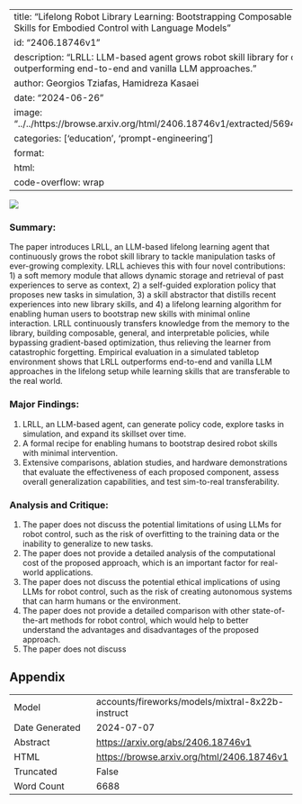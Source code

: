 
---
title: "Lifelong Robot Library Learning: Bootstrapping Composable and Generalizable Skills for Embodied Control with Language Models"
id: "2406.18746v1"
description: "LRLL: LLM-based agent grows robot skill library for complex tasks, outperforming end-to-end and vanilla LLM approaches."
author: Georgios Tziafas, Hamidreza Kasaei
date: "2024-06-26"
image: "../../https://browse.arxiv.org/html/2406.18746v1/extracted/5694140/img/fig1.png"
categories: ['education', 'prompt-engineering']
format:
  html:
    code-overflow: wrap
---

![](../../https://browse.arxiv.org/html/2406.18746v1/extracted/5694140/img/fig1.png)

### Summary:

The paper introduces LRLL, an LLM-based lifelong learning agent that continuously grows the robot skill library to tackle manipulation tasks of ever-growing complexity. LRLL achieves this with four novel contributions: 1) a soft memory module that allows dynamic storage and retrieval of past experiences to serve as context, 2) a self-guided exploration policy that proposes new tasks in simulation, 3) a skill abstractor that distills recent experiences into new library skills, and 4) a lifelong learning algorithm for enabling human users to bootstrap new skills with minimal online interaction. LRLL continuously transfers knowledge from the memory to the library, building composable, general, and interpretable policies, while bypassing gradient-based optimization, thus relieving the learner from catastrophic forgetting. Empirical evaluation in a simulated tabletop environment shows that LRLL outperforms end-to-end and vanilla LLM approaches in the lifelong setup while learning skills that are transferable to the real world.

### Major Findings:

1. LRLL, an LLM-based agent, can generate policy code, explore tasks in simulation, and expand its skillset over time.
2. A formal recipe for enabling humans to bootstrap desired robot skills with minimal intervention.
3. Extensive comparisons, ablation studies, and hardware demonstrations that evaluate the effectiveness of each proposed component, assess overall generalization capabilities, and test sim-to-real transferability.

### Analysis and Critique:

1. The paper does not discuss the potential limitations of using LLMs for robot control, such as the risk of overfitting to the training data or the inability to generalize to new tasks.
2. The paper does not provide a detailed analysis of the computational cost of the proposed approach, which is an important factor for real-world applications.
3. The paper does not discuss the potential ethical implications of using LLMs for robot control, such as the risk of creating autonomous systems that can harm humans or the environment.
4. The paper does not provide a detailed comparison with other state-of-the-art methods for robot control, which would help to better understand the advantages and disadvantages of the proposed approach.
5. The paper does not discuss

## Appendix

|          |          |
|----------|----------|
| Model     | accounts/fireworks/models/mixtral-8x22b-instruct       |
| Date Generated     | 2024-07-07       |
| Abstract | [https://arxiv.org/abs/2406.18746v1](https://arxiv.org/abs/2406.18746v1)        |
| HTML     | [https://browse.arxiv.org/html/2406.18746v1](https://browse.arxiv.org/html/2406.18746v1)       |
| Truncated       | False       |
| Word Count       | 6688       |